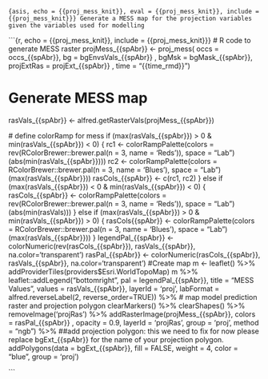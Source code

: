 ```{asis, echo = {{proj_mess_knit}}, eval = {{proj_mess_knit}}, include = {{proj_mess_knit}}}
Generate a MESS map for the projection variables given the variables used for modelling
```

```{r, echo = {{proj_mess_knit}}, include = {{proj_mess_knit}}}
# R code to generate MESS raster
projMess_{{spAbr}} <- proj_mess(
  occs = occs_{{spAbr}},
  bg = bgEnvsVals_{{spAbr}} ,
  bgMsk =  bgMask_{{spAbr}},
  projExtRas =  projExt_{{spAbr}} ,
  time = "{{time_rmd}}")

# Generate MESS map
rasVals_{{spAbr}} <-  alfred.getRasterVals(projMess_{{spAbr}})

  # define colorRamp for mess
  if (max(rasVals_{{spAbr}}) > 0 & min(rasVals_{{spAbr}}) < 0) {
    rc1 <- colorRampPalette(colors = rev(RColorBrewer::brewer.pal(n = 3, name = 'Reds')),
                            space = "Lab")(abs(min(rasVals_{{spAbr}})))
    rc2 <- colorRampPalette(colors = RColorBrewer::brewer.pal(n = 3, name = 'Blues'),
                            space = "Lab")(max(rasVals_{{spAbr}}))
    rasCols_{{spAbr}} <- c(rc1, rc2)
  } else if (max(rasVals_{{spAbr}}) < 0 & min(rasVals_{{spAbr}}) < 0) {
    rasCols_{{spAbr}} <- colorRampPalette(colors = rev(RColorBrewer::brewer.pal(n = 3, name = 'Reds')),
                                space = "Lab")(abs(min(rasVals)))
  } else if (max(rasVals_{{spAbr}}) > 0 & min(rasVals_{{spAbr}}) > 0) {
    rasCols{{spAbr}} <- colorRampPalette(colors = RColorBrewer::brewer.pal(n = 3, name = 'Blues'),
                                space = "Lab")(max(rasVals_{{spAbr}}))
  }
  legendPal_{{spAbr}} <- colorNumeric(rev(rasCols_{{spAbr}}), rasVals_{{spAbr}}, na.color='transparent')
  rasPal_{{spAbr}} <- colorNumeric(rasCols_{{spAbr}}, rasVals_{{spAbr}}, na.color='transparent')
  #Create map
  m <- leaflet() %>% addProviderTiles(providers$Esri.WorldTopoMap) 
m  %>%
    leaflet::addLegend("bottomright", pal = legendPal_{{spAbr}}, title = "MESS Values",
              values = rasVals_{{spAbr}}, layerId = 'proj',
              labFormat = alfred.reverseLabel(2, reverse_order=TRUE)) %>%
  # map model prediction raster and projection polygon
 clearMarkers() %>% clearShapes() %>% removeImage('projRas') %>%
    addRasterImage(projMess_{{spAbr}}, colors =   rasPal_{{spAbr}} , opacity = 0.9,
                   layerId = 'projRas', group = 'proj', method = "ngb") %>%
  ##add projection polygon: this we need to fix for now please replace bgExt_{{spAbr}} for the name of your projection polygon.
  addPolygons(data = bgExt_{{spAbr}}, fill = FALSE,
              weight = 4, color = "blue", group = 'proj')



```

